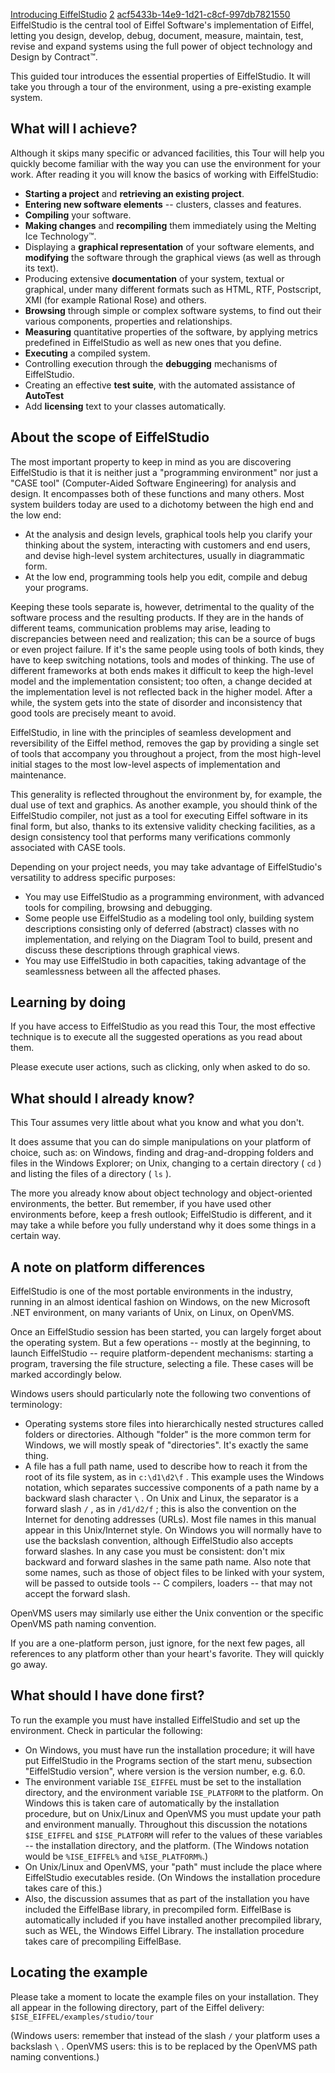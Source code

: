 [[Property:title|Introducing EiffelStudio]]
[[Property:weight|2]]
[[Property:uuid|acf5433b-14e9-1d21-c8cf-997db7821550]]
EiffelStudio is the central tool of Eiffel Software's implementation of Eiffel, letting you design, develop, debug, document, measure, maintain, test, revise and expand systems using the full power of object technology and Design by Contract&trade;. 

This guided tour introduces the essential properties of EiffelStudio. It will take you through a tour of the environment, using a pre-existing example system.

==What will I achieve?==

Although it skips many specific or advanced facilities, this Tour will help you quickly become familiar with the way you can use the environment for your work. After reading it you will know the basics of working with EiffelStudio:
* '''Starting a project''' and '''retrieving an existing project'''.
* '''Entering new software elements''' -- clusters, classes and features.
* '''Compiling''' your software.
* '''Making changes''' and '''recompiling''' them immediately using the Melting Ice Technology&trade;. 
* Displaying a '''graphical representation''' of your software elements, and '''modifying''' the software through the graphical views (as well as through its text).
* Producing extensive '''documentation''' of your system, textual or graphical, under many different formats such as HTML, RTF, Postscript, XMI (for example Rational Rose) and others.
* '''Browsing''' through simple or complex software systems, to find out their various components, properties and relationships.
* '''Measuring''' quantitative properties of the software, by applying metrics predefined in EiffelStudio as well as new ones that you define.
* '''Executing''' a compiled system.
* Controlling execution through the '''debugging''' mechanisms of EiffelStudio.
* Creating an effective '''test suite''', with the automated assistance of '''AutoTest'''
* Add '''licensing''' text to your classes automatically.

==About the scope of EiffelStudio==

The most important property to keep in mind as you are discovering EiffelStudio is that it is neither just a "programming environment" nor just a "CASE tool" (Computer-Aided Software Engineering) for analysis and design. It encompasses both of these functions and many others. Most system builders today are used to a dichotomy between the high end and the low end:
* At the analysis and design levels, graphical tools help you clarify your thinking about the system, interacting with customers and end users, and devise high-level system architectures, usually in diagrammatic form.
* At the low end, programming tools help you edit, compile and debug your programs.

Keeping these tools separate is, however, detrimental to the quality of the software process and the resulting products. If they are in the hands of different teams, communication problems may arise, leading to discrepancies between need and realization; this can be a source of bugs or even project failure. If it's the same people using tools of both kinds, they have to keep switching notations, tools and modes of thinking. The use of different frameworks at both ends makes it difficult to keep the high-level model and the implementation consistent; too often, a change decided at the implementation level is not reflected back in the higher model. After a while, the system gets into the state of disorder and inconsistency that good tools are precisely meant to avoid.

EiffelStudio, in line with the principles of <span>seamless development</span> and <span>reversibility</span> of the Eiffel method, removes the gap by providing a single set of tools that accompany you throughout a project, from the most high-level initial stages to the most low-level aspects of implementation and maintenance.

This generality is reflected throughout the environment by, for example, the dual use of text and graphics. As another example, you should think of the EiffelStudio <span>compiler</span>, not just as a tool for executing Eiffel software in its final form, but also, thanks to its extensive <span>validity checking</span> facilities, as a design consistency tool that performs many verifications commonly associated with CASE tools.

Depending on your project needs, you may take advantage of EiffelStudio's versatility to address specific purposes:
* You may use EiffelStudio as a programming environment, with advanced tools for compiling, browsing and debugging.
* Some people use EiffelStudio as a <span>modeling</span> tool only, building system descriptions consisting only of <span>deferred</span> (abstract) classes with no implementation, and relying on the Diagram Tool to build, present and discuss these descriptions through graphical views.
* You may use EiffelStudio in both capacities, taking advantage of the seamlessness between all the affected phases.

==Learning by doing==

If you have access to EiffelStudio as you read this Tour, the most effective technique is to execute all the suggested operations as you read about them.

Please execute user actions, such as clicking, only when asked to do so.

==What should I already know?==

This Tour assumes very little about what you know and what you don't.

It does assume that you can do simple manipulations on your platform of choice, such as: on Windows, finding and drag-and-dropping folders and files in the Windows Explorer; on Unix, changing to a certain directory ( <code>cd</code> ) and listing the files of a directory ( <code>ls</code> ).

The more you already know about object technology and object-oriented environments, the better. But remember, if you have used other environments before, keep a fresh outlook; EiffelStudio <span>is</span> different, and it may take a while before you fully understand why it does some things in a certain way.

==A note on platform differences==

EiffelStudio is one of the most portable environments in the industry, running in an almost identical fashion on Windows, on the new Microsoft .NET environment, on many variants of Unix, on Linux, on OpenVMS.

Once an EiffelStudio session has been started, you can largely forget about the operating system. But a few operations -- mostly at the beginning, to launch EiffelStudio -- require platform-dependent mechanisms: starting a program, traversing the file structure, selecting a file. These cases will be marked accordingly below.

Windows users should particularly note the following two conventions of terminology:
* Operating systems store files into hierarchically nested structures called <span>folders</span> or <span>directories</span>. Although "folder" is the more common term for Windows, we will mostly speak of "directories". It's exactly the same thing. 
* A file has a full <span>path name</span>, used to describe how to reach it from the root of its file system, as in <code>c:\d1\d2\f</code> . This example uses the Windows notation, which separates successive components of a path name by a backward slash character <code>\</code> . On Unix and Linux, the separator is a forward slash <code>/</code> , as in <code>/d1/d2/f</code> ; this is also the convention on the Internet for denoting addresses (URLs). Most file names in this manual appear in this Unix/Internet style. On Windows you will normally have to use the backslash convention, although EiffelStudio also accepts forward slashes. In any case you must be consistent: don't mix backward and forward slashes in the same path name. Also note that some names, such as those of object files to be linked with your system, will be passed to outside tools -- C compilers, loaders -- that may not accept the forward slash. 

OpenVMS users may similarly use either the Unix convention or the specific OpenVMS path naming convention.

If you are a one-platform person, just ignore, for the next few pages, all references to any platform other than your heart's favorite. They will quickly go away.

==What should I have done first?==

To run the example you must have installed EiffelStudio and set up the environment. Check in particular the following:
* On Windows, you must have run the installation procedure; it will have put EiffelStudio in the Programs section of the start menu, subsection "EiffelStudio version", where version is the version number, e.g. 6.0.
* The environment variable <code> ISE_EIFFEL </code> must be set to the installation directory, and the environment variable <code>ISE_PLATFORM</code> to the platform. On Windows this is taken care of automatically by the installation procedure, but on Unix/Linux and OpenVMS you must update your path and environment manually. Throughout this discussion the notations <code>$ISE_EIFFEL</code> and <code>$ISE_PLATFORM</code> will refer to the values of these variables -- the installation directory, and the platform. (The Windows notation would be <code>%ISE_EIFFEL%</code> and <code>%ISE_PLATFORM%</code>.) 
* On Unix/Linux and OpenVMS, your "path" must include the place where EiffelStudio executables reside. (On Windows the installation procedure takes care of this.)
* Also, the discussion assumes that as part of the installation you have included the EiffelBase library, in precompiled form. EiffelBase is automatically included if you have installed another precompiled library, such as WEL, the Windows Eiffel Library. The installation procedure takes care of precompiling EiffelBase.

==Locating the example==

Please take a moment to locate the example files on your installation. They all appear in the following directory, part of the Eiffel delivery:
<code>$ISE_EIFFEL/examples/studio/tour</code>

(Windows users: remember that instead of the slash <code>/</code> your platform uses a backslash <code>\</code> . OpenVMS users: this is to be replaced by the OpenVMS path naming conventions.) 


{{seealso|For a quick introduction to EiffelStudio, see the online EiffelStudio presentation available on the Eiffel Software [http://www.eiffel.com/developers/presentations/ developers' presentations web page].}}



